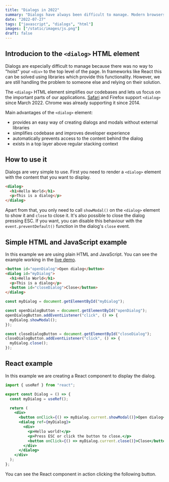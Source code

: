 ```yaml
---
title: "Dialogs in 2022"
summary: "Dialogs have always been difficult to manage. Modern browsers in 2022 offer a much simpler solution."
date: "2022-07-27"
tags: ["javascript", "dialogs", "html"]
images: ["/static/images/js.png"]
draft: false
---
```



<TOCInline toc={props.toc} asDisclosure />

## Introducion to the `<dialog>` HTML element

Dialogs are especially difficult to manage because there was no way to "hoist" your `<div>` to the top level of the page.
In frameworks like React this can be solved using libraries which provide this functionality. However, we are still handling the problem to someone else and relying on their solution.

The `<dialog>` HTML element simplifies our codebases and lets us focus on the important parts of our applications. [Safari](https://webkit.org/blog/12209/introducing-the-dialog-element/) and Firefox support `<dialog>` since March 2022. Chrome was already supporting it since 2014.

Main advantages of the `<dialog>` element:

- provides an easy way of creating dialogs and modals without external libraries
- simplifies codebase and improves developer experience
- automatically prevents access to the content behind the dialog
- exists in a top layer above regular stacking context

## How to use it

Dialogs are very simple to use. First you need to render a `<dialog>` element with the content that you want to display.

```html showLineNumbers
<dialog>
  <h1>Hello World</h1>
  <p>This is a dialog</p>
</dialog>
```

Apart from that, you only need to call `showModal()` on the `<dialog>` element to show it and `close` to close it. It's also possible to close the dialog pressing ESC. If you want, you can disable this behaviour with the `event.preventDefault()` function in the dialog's `close` event.

## Simple HTML and JavaScript example

In this example we are using plain HTML and JavaScript. You can see the example working in the [live demo](/static/examples/dialog-example.html).

```html showLineNumbers
<button id="openDialog">Open dialog</button>
<dialog id="myDialog">
  <h1>Hello World</h1>
  <p>This is a dialog</p>
  <button id="closeDialog">Close</button>
</dialog>
```

```js showLineNumbers
const myDialog = document.getElementById("myDialog");

const openDialogButton = document.getElementById("openDialog");
openDialogButton.addEventListener("click", () => {
  myDialog.showModal();
});

const closeDialogButton = document.getElementById("closeDialog");
closeDialogButton.addEventListener("click", () => {
  myDialog.close();
});
```

## React example

In this example we are creating a React component to display the dialog.

```jsx showLineNumbers
import { useRef } from "react";

export const Dialog = () => {
  const myDialog = useRef();

  return (
    <div>
      <button onClick={() => myDialog.current.showModal()}>Open dialog</button>
      <dialog ref={myDialog}>
        <div>
          <p>Hello world!</p>
          <p>Press ESC or click the button to close.</p>
          <button onClick={() => myDialog.current.close()}>Close</button>
        </div>
      </dialog>
    </div>
  );
};
```

You can see the React component in action clicking the following button.

<Dialog />

## References

- [Introducing the Dialog Element - WebKit](https://webkit.org/blog/12209/introducing-the-dialog-element/)
- [<dialog>: The Dialog element - MDN](https://developer.mozilla.org/en-US/docs/Web/HTML/Element/dialog)
